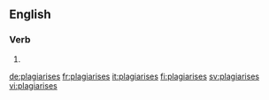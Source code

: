 ==English==

===Verb===
{{head|en|verb form}}

# {{en-third-person singular of|plagiarise}}

[[de:plagiarises]]
[[fr:plagiarises]]
[[it:plagiarises]]
[[fi:plagiarises]]
[[sv:plagiarises]]
[[vi:plagiarises]]